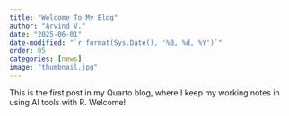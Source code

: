 ```yaml
---
title: "Welcome To My Blog"
author: "Arvind V."
date: "2025-06-01"
date-modified: "`r format(Sys.Date(), '%B, %d, %Y')`"
order: 05
categories: [news]
image: "thumbnail.jpg"
---
```


This is the first post in my Quarto blog, where I keep my working notes
in using AI tools with R. Welcome!

